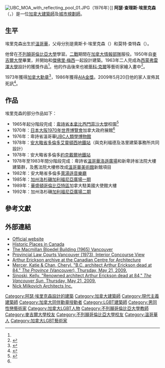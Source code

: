 {{noteTA
|1=zh-cn:埃里克森;zh-hk:艾力臣;zh-tw:埃里克森;
|2=zh-cn:罗伊·汤姆森音乐厅;zh-hk:萊湯遜音樂廳;zh-tw:羅伊·湯姆森音樂廳;
|3=zh-cn:不列颠哥伦比亚;zh-hk:卑詩;zh-tw:不列顛哥倫比亞;
|4=zh-cn:麦吉尔;zh-hk:麥基爾;zh-tw:麥吉爾;
|5=zh-cn:西蒙弗雷泽;zh-hk:西門菲沙;zh-tw:西蒙弗雷澤;
}}
[[File:UBC_MOA_with_reflecting_pool_01.JPG|thumb]]（1976年）]]
'''阿瑟·查理斯·埃里克森'''{{Post-nominals|country=CAN|CC}}（{{lang|en|Arthur Charles Erickson}}，{{bd|1924年|6月14日|2009年|5月20日}}）是一位[[加拿大|加拿大]][[建築師|建築師]]及[[城市規劃|城市規劃師]]。

== 生平 ==

埃里克森出生於[[溫哥華|溫哥華]]，父母分別是奧斯卡·埃里克森（{{lang|en|Oscar Erickson}}）和莫特·查特森（{{lang|en|Myrtle Chatterson}}）。

他曾在[[不列顛哥倫比亞大學|不列顛哥倫比亞大學]]學習。[[二戰|二戰]]期間在[[加拿大情報部隊|加拿大情報部隊]]服役。1950年自[[麥吉爾大學|麥吉爾大學]]畢業，并開始和[[傑佛里·梅西|傑佛里·梅西]]一起設計建築。1963年二人完成為[[西蒙弗雷澤大學|西蒙弗雷澤大學]]設計的獲獎作品<ref name="G&M" />。他的作品後來也被[[蒂科·克爾|蒂科·克爾]]等藝術家繪入畫中<ref>{{cite news|title=Near death in 2006, Tiko Kerr has a 15-painting tribute to architect Arthur Erickson in the BC Law Courts|url=http://www.montrealgazette.com/Near+death+2006+Tiko+Kerr+painting+tribute+architect+Arthur+Erickson+Courts/7074104/story.html|accessdate=2014-02-02|archive-date=2020-02-22|archive-url=https://web.archive.org/web/20200222063317/http://www.montrealgazette.com/Near+death+2006+Tiko+Kerr+painting+tribute+architect+Arthur+Erickson+Courts/7074104/story.html|dead-url=yes}}</ref>。

1973年獲得[[加拿大勳章|加拿大勳章]]<ref>{{cite web|url=http://www.gg.ca/honours/search-recherche/honours-desc.asp?lang=e&TypeID=orc&id=500|title=Arthur C. Erickson, C.C., B.Arch., D.Eng., F.R.A.I.C.|work=Order of Canada|publisher=Governor General of Canada|accessdate=2009-05-25|archiveurl=https://web.archive.org/web/20090527003105/http://www.gg.ca/honours/search-recherche/honours-desc.asp?lang=e&TypeID=orc&id=500|archivedate=2009-05-27|deadurl=yes}}</ref>，1986年獲得[[AIA金獎|AIA金獎]]。2009年5月20日他的家人宣佈其死訊<ref name="G&M">{{Cite web |url=http://www.theglobeandmail.com/news/national/the-greatest-architect-we-have-ever-produced/article1147768/ |title=Martin, Sandra. "The greatest architect we have ever produced," ''The Globe and Mail'', Friday, May 22, 2009. |access-date=2014-02-02 |archive-date=2016-03-03 |archive-url=https://web.archive.org/web/20160303202110/http://www.theglobeandmail.com/news/national/the-greatest-architect-we-have-ever-produced/article1147768/ |dead-url=no }}</ref>。

== 作品 ==
埃里克森的部分作品如下：

<!-- 下列為建築物的完工年份 -->
* 1965年起分階段完成：[[卑詩省|卑詩省]][[本拿比|本拿比]][[西門菲沙大學|西門菲沙大學]]校園<ref name="Pound 2005">{{cite book |title='Fitzhenry and Whiteside Book of Canadian Facts and Dates'  |last=Pound |first=Richard W. |publisher=Fitzhenry and Whiteside |year=2005}}</ref>
* 1970年：[[日本|日本]][[大阪市|大阪]][[1970年世界博覽會|1970年世界博覽會]]加拿大政府展館<ref name="Pound 2005"/>
* 1976年：卑詩省溫哥華[[UBC人類學博物館|UBC人類學博物館]]
* 1978年：[[安大略省|安大略省]][[多倫多|多倫多]][[艾靈頓西站|艾靈頓西地鐵站]]（與克利福德及洛里建築事務所共同設計）
* 1978年：安大略省多倫多[[約克戴爾站|約克戴爾地鐵站]]
* 1978年至1983年間分階段完成：卑詩省[[溫哥華|溫哥華]][[洛遜廣場|洛遜廣場]]和新卑詩省法院大樓建築群，及舊法院大樓修改成[[溫哥華美術館|溫哥華美術館]]新館項目
* 1982年：安大略省多倫多[[萊湯遜音樂廳|萊湯遜音樂廳]]
* 1985年：[[加州|加州]][[洛杉磯|洛杉磯]][[加利福尼亞廣場一期|加利福尼亞廣場一期]]
* 1989年：[[華盛頓哥倫比亞特區|華盛頓哥倫比亞特區]]加拿大駐美國大使館大樓
* 1992年：加州洛杉磯[[加利福尼亞廣場二期|加利福尼亞廣場二期]]

== 參考文獻 ==
{{Reflist}}

== 外部連結 ==
{{Commons category|Arthur Erickson}}
* [http://www.arthurerickson.com/ Official website] {{Wayback|url=http://www.arthurerickson.com/ |date=20110210141640 }}
* [http://www.historicplaces.ca/en/results-resultats.aspx?m=2&Keyword=arthur%20erickson Historic Places in Canada] {{Wayback|url=http://www.historicplaces.ca/en/results-resultats.aspx?m=2&Keyword=arthur%20erickson |date=20160308194653 }}
* [https://web.archive.org/web/20121030151850/http://www.dereklepper.com/arch-comm-exterior/03.html The Macmillan Bloedel Building (1965) Vancouver]
* [https://web.archive.org/web/20121030142417/http://www.dereklepper.com/arch-comm-interior/12.html Provincial Law Courts Vancouver (1973), Interior Concourse View]
* [https://web.archive.org/web/20110706200550/http://www.cca.qc.ca/en/collection/434-arthur-erickson-archive Arthur Erickson archive at the Canadian Centre for Architecture]
* [https://web.archive.org/web/20100624235457/http://www.theprovince.com/architect+Arthur+Erickson+dead/1614087/story.html Mercer, Katie & Chan, Cheryl. "B.C. architect Arthur Erickson dead at 84," ''The Province'' (Vancouver), Thursday, May 21, 2009.]
* [https://web.archive.org/web/20090522105239/http://www.vancouversun.com/Travel/Renowned+architect+Arthur+Erickson+dead/1614035/story.html Sinoski, Kelly. "Renowned architect Arthur Erickson dead at 84," ''The Vancouver Sun'', Thursday, May 21, 2009.]
* [http://www.milkovicharchitects.com/ Nick Milkovich Architects Inc.] {{Wayback|url=http://www.milkovicharchitects.com/ |date=20201101010655 }}

{{Authority control}}

{{DEFAULTSORT:Erickson, Arthur}}
[[Category:阿瑟·埃里克森設計的建築|Category:阿瑟·埃里克森設計的建築]]
[[Category:加拿大建築師|Category:加拿大建築師]]
[[Category:現代主義建築師|Category:現代主義建築師]]
[[Category:加拿大同伴勳章授勳者|Category:加拿大同伴勳章授勳者]]
[[Category:LGBT建築師|Category:LGBT建築師]]
[[Category:男同性戀藝術家|Category:男同性戀藝術家]]
[[Category:加拿大LGBT人物|Category:加拿大LGBT人物]]
[[Category:不列顛哥倫比亞大學教師|Category:不列顛哥倫比亞大學教師]]
[[Category:麥吉爾大學校友|Category:麥吉爾大學校友]]
[[Category:不列顛哥倫比亞大學校友|Category:不列顛哥倫比亞大學校友]]
[[Category:溫哥華人|Category:溫哥華人]]
[[Category:加拿大LGBT藝術家|Category:加拿大LGBT藝術家]]